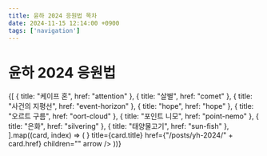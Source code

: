 ```yaml
---
title: 윤하 2024 응원법 목차
date: 2024-11-15 12:14:00 +0900
tags: ['navigation']
---
```



# 윤하 2024 응원법

<Cards>
	{[
		{ title: "케이프 혼", href: "attention" },
		{ title: "살별", href: "comet" },
		{ title: "사건의 지평선", href: "event-horizon" },
		{ title: "hope", href: "hope" },
		{ title: "오르트 구름", href: "oort-cloud" },
		{ title: "포인트 니모", href: "point-nemo" },
		{ title: "은화", href: "silvering" },
		{ title: "태양물고기", href: "sun-fish" },
	].map((card, index) => (
		<Cards.Card
			key={index}
			icon={<NextraIcon name="music" />}
			title={card.title}
			href={"/posts/yh-2024/" + card.href}
			children=""
			arrow
		/>
	))}
</Cards>